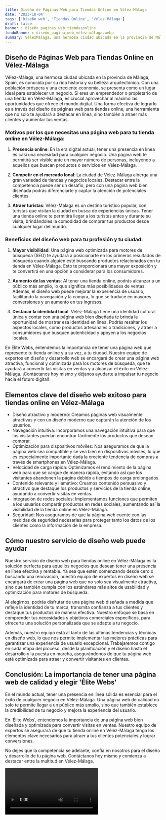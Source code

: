```yaml
---
title: Diseño de Páginas Web para Tiendas Online en Vélez-Málaga
date: '2023-10-04'
tags: ['Diseño web', 'Tiendas Online', 'Vélez-Málaga']
draft: false
banner : diseño_paginas_web_tiendasonline
fondoBanner : diseño_pagina_web_vélez-málaga.webp
summary: VélezMálaga, una hermosa ciudad ubicada en la provincia de Málaga, Spain, es conocida por su rica historia y su belleza arquitectónica. Con una población próspera y una creciente economía, se presenta como un lugar ideal para establecer un negocio. Si eres un emprendedor o propietario de una tienda en VélezMálaga, es crucial aprovechar al máximo las oportunidades que ofrece el mundo digital. Una forma efectiva de lograrlo es a través del diseño de páginas web para tiendas online, una herramienta que no solo te ayudará a destacar en línea, sino también a atraer más clientes y aumentar tus ventas.
---
```


## Diseño de Páginas Web para Tiendas Online en Vélez-Málaga

Vélez-Málaga, una hermosa ciudad ubicada en la provincia de Málaga, Spain, es conocida por su rica historia y su belleza arquitectónica. Con una población próspera y una creciente economía, se presenta como un lugar ideal para establecer un negocio. Si eres un emprendedor o propietario de una tienda en Vélez-Málaga, es crucial aprovechar al máximo las oportunidades que ofrece el mundo digital. Una forma efectiva de lograrlo es a través del diseño de páginas web para tiendas online, una herramienta que no solo te ayudará a destacar en línea, sino también a atraer más clientes y aumentar tus ventas.

### Motivos por los que necesitas una página web para tu tienda online en Vélez-Málaga:

1. **Presencia online**: En la era digital actual, tener una presencia en línea es casi una necesidad para cualquier negocio. Una página web te permitirá ser visible ante un mayor número de personas, incluyendo a aquellos que buscan productos o servicios en Vélez-Málaga.

2. **Competir en el mercado local**: La ciudad de Vélez-Málaga alberga una gran variedad de tiendas y negocios locales. Destacar entre la competencia puede ser un desafío, pero con una página web bien diseñada podrás diferenciarte y captar la atención de potenciales clientes.

3. **Atraer turistas**: Vélez-Málaga es un destino turístico popular, con turistas que visitan la ciudad en busca de experiencias únicas. Tener una tienda online te permitirá llegar a los turistas antes y durante su visita, brindándoles la comodidad de comprar tus productos desde cualquier lugar del mundo.

### Beneficios del diseño web para tu profesión y tu ciudad:

1. **Mayor visibilidad**: Una página web optimizada para motores de búsqueda (SEO) te ayudará a posicionarte en los primeros resultados de búsqueda cuando alguien esté buscando productos relacionados con tu tienda en Vélez-Málaga. Esto te proporcionará una mayor exposición y te convertirá en una opción a considerar para los consumidores.

2. **Aumento de las ventas**: Al tener una tienda online, podrás alcanzar a un público más amplio, lo que significa más posibilidades de ventas. Además, el diseño web puede mejorar la experiencia de usuario, facilitando la navegación y la compra, lo que se traduce en mayores conversiones y un aumento en tus ingresos.

3. **Destacar la identidad local**: Vélez-Málaga tiene una identidad cultural única y contar con una página web bien diseñada te brinda la oportunidad de mostrar esa identidad en línea. Podrás resaltar los aspectos locales, como productos artesanales o tradiciones, y atraer a consumidores que busquen autenticidad y apoyen a los negocios locales.

En Élite Webs, entendemos la importancia de tener una página web que represente tu tienda online y a su vez, a tu ciudad. Nuestro equipo de expertos en diseño y desarrollo web se encargará de crear una página web atractiva, funcional y optimizada para los motores de búsqueda, que te ayudará a convertir las visitas en ventas y a alcanzar el éxito en Vélez-Málaga. ¡Contáctanos hoy mismo y déjanos ayudarte a impulsar tu negocio hacia el futuro digital!

<GifSeo />

<Cta />

## Elementos clave del diseño web exitoso para tiendas online en Vélez-Málaga

- Diseño atractivo y moderno: Creamos páginas web visualmente atractivas y con un diseño moderno que captarán la atención de los usuarios.
- Navegación intuitiva: Incorporamos una navegación intuitiva para que los visitantes puedan encontrar fácilmente los productos que desean comprar.
- Optimización para dispositivos móviles: Nos aseguramos de que la página web sea compatible y se vea bien en dispositivos móviles, lo que es especialmente importante dada la creciente tendencia de compras a través de smartphones en Vélez-Málaga.
- Velocidad de carga rápida: Optimizamos el rendimiento de la página web para que se cargue de manera rápida, evitando así que los visitantes abandonen la página debido a tiempos de carga prolongados.
- Contenido relevante y llamativo: Creamos contenido persuasivo y atractivo que destaque los productos y servicios de la tienda online, ayudando a convertir visitas en ventas.
- Integración de redes sociales: Implementamos funciones que permiten a los usuarios compartir productos en redes sociales, aumentando así la visibilidad de la tienda online en Vélez-Málaga.
- Seguridad: Nos aseguramos de que la página web cuente con las medidas de seguridad necesarias para proteger tanto los datos de los clientes como la información de la empresa.

## Cómo nuestro servicio de diseño web puede ayudar

Nuestro servicio de diseño web para tiendas online en Vélez-Málaga es la solución perfecta para aquellos negocios que desean tener una presencia en línea efectiva y rentable. Ya sea que estén comenzando desde cero o buscando una renovación, nuestro equipo de expertos en diseño web se encargará de crear una página web que no solo sea visualmente atractiva, sino que también cumpla con los estándares más altos de usabilidad y optimización para motores de búsqueda.

Al elegirnos, podrás disfrutar de una página web diseñada a medida que refleje la identidad de tu marca, transmita confianza a tus clientes y destaque tus productos de manera efectiva. Nuestro enfoque se basa en comprender tus necesidades y objetivos comerciales específicos, para ofrecerte una solución personalizada que se adapte a tu negocio.

Además, nuestro equipo está al tanto de las últimas tendencias y técnicas en diseño web, lo que nos permite implementar las mejores prácticas para garantizar una experiencia de usuario excepcional. Trabajaremos contigo en cada etapa del proceso, desde la planificación y el diseño hasta el desarrollo y la puesta en marcha, asegurándonos de que tu página web esté optimizada para atraer y convertir visitantes en clientes.

## Conclusión: La importancia de tener una página web de calidad y elegir 'Élite Webs'

En el mundo actual, tener una presencia en línea sólida es esencial para el éxito de cualquier negocio en Vélez-Málaga. Una página web de calidad no solo te permite llegar a un público más amplio, sino que también establece la credibilidad de tu negocio y mejora la experiencia del usuario.

En 'Élite Webs', entendemos la importancia de una página web bien diseñada y optimizada para convertir visitas en ventas. Nuestro equipo de expertos se asegurará de que tu tienda online en Vélez-Málaga tenga los elementos clave necesarios para atraer a tus clientes potenciales y lograr conversiones.

No dejes que la competencia se adelante, confía en nosotros para el diseño y desarrollo de tu página web. Contáctanos hoy mismo y comienza a destacar entre la multitud en Vélez-Málaga.

<Video />

<CtaBot job='Tiendas Online' city='Vélez-Málaga'/>

<Gmaps query='Vélez-Málaga+españa+maps' />